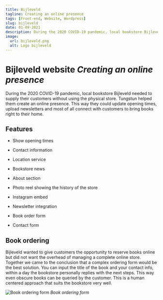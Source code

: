 ```yaml
---
title: Bijleveld
tagline: Creating an online presence
tags: [Front-end, Website, Wordpress]
slug: bijleveld
date: 01-09-2021
description: During the 2020 COVID-19 pandemic, local bookstore Bijleveld needed to supply their customers without using the physical store. Tungstun helped them create an online presence. This way they could update opening times, upload newsletters and most of all connect with customers to bring books right to their home.
image:
  url: bijleveld.png
  alt: Logo bijleveld
---
```


<DownloadButton title="Website" link="https://boekhandelbijleveld.nl" />

# Bijleveld website _Creating an online presence_

During the 2020 COVID-19 pandemic, local bookstore Bijleveld needed to supply their customers without using the physical store. Tungstun helped them create an online presence. This way they could update opening times, upload newsletters and most of all connect with customers to bring books right to their home.

## Features

<div class="collapsible">

- Show opening times
- Contact information
- Location service

- Bookstore news
- About section
- Photo reel showing the history of the store
- Instagram embed
- Newsletter integration
- Book order form
- Contact form

</div>

## Book ordering
<div class="collapsible">

Bijleveld wanted to give customers the opportunity to reserve books online but did not want the overhead of managing a complete online store. Together we came to the conclusion that a complex ordering form would be the best solution. You can input the title of the book and your contact info, within a day the bookstore personally replies with the next steps. This way even obscure books can be queried by the customer. This is a human centered approach that suits the bookstore very well.

![Book ordering form](../images/book-ordering.png)
_Book ordering form_
</div>